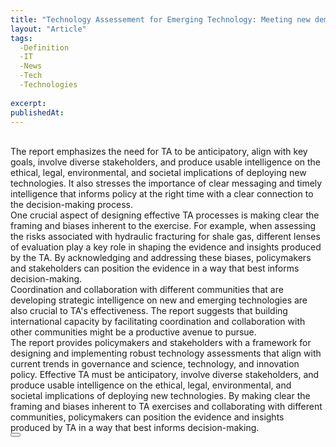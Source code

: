 ```yaml
---
title: "Technology Assessement for Emerging Technology: Meeting new demands for Stategic Intelligence"
layout: "Article"
tags: 
  -Definition
  -IT
  -News
  -Tech
  -Technologies
  
excerpt:
publishedAt:
---
```

<br />
The report emphasizes the need for TA to be anticipatory, align with key goals, involve diverse stakeholders, and produce usable intelligence on the ethical, legal, environmental, and societal implications of deploying new technologies. It also stresses the importance of clear messaging and timely intelligence that informs policy at the right time with a clear connection to the decision-making process.
<br />
One crucial aspect of designing effective TA processes is making clear the framing and biases inherent to the exercise. For example, when assessing the risks associated with hydraulic fracturing for shale gas, different lenses of evaluation play a key role in shaping the evidence and insights produced by the TA. By acknowledging and addressing these biases, policymakers and stakeholders can position the evidence in a way that best informs decision-making.
<br />
Coordination and collaboration with different communities that are developing strategic intelligence on new and emerging technologies are also crucial to TA's effectiveness. The report suggests that building international capacity by facilitating coordination and collaboration with other communities might be a productive avenue to pursue.
<br />
The report provides policymakers and stakeholders with a framework for designing and implementing robust technology assessments that align with current trends in governance and science, technology, and innovation policy. Effective TA must be anticipatory, involve diverse stakeholders, and produce usable intelligence on the ethical, legal, environmental, and societal implications of deploying new technologies. By making clear the framing and biases inherent to TA exercises and collaborating with different communities, policymakers can position the evidence and insights produced by TA in a way that best informs decision-making.
<br />
<Button
  address="https://www.oecd-ilibrary.org/docserver/e738fcdf-en.pdf?expires=168288024&id=id&accname=guest&checksum=B5686635A8B62A9FD8E3FED52B403002"
  text="Source"
/>
